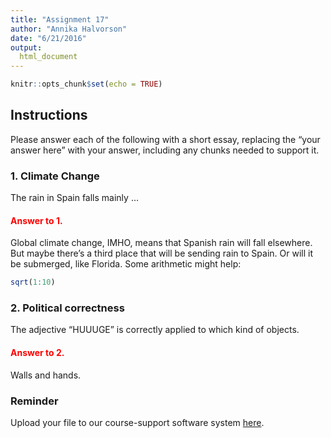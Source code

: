 ```yaml
---
title: "Assignment 17"
author: "Annika Halvorson"
date: "6/21/2016"
output: 
  html_document
---
```


<style type="text/css">
.studentanswer {color: red;}
</style>

```r
knitr::opts_chunk$set(echo = TRUE)
```

## Instructions

Please answer each of the following with a short essay, replacing the "your answer here" with your answer, including any chunks needed to support it.

### 1. Climate Change

The rain in Spain falls mainly ...

#### Answer to 1. {.studentanswer}

Global climate change, IMHO, means that Spanish rain will fall elsewhere. But maybe there's a third place that will be sending rain to Spain. Or will it be submerged, like Florida. Some arithmetic might help:

```r
sqrt(1:10)
```


### 2. Political correctness

The adjective "HUUUGE" is correctly applied to which kind of objects.

#### Answer to 2. {.studentanswer}

Walls and hands.

### Reminder

Upload your file to our course-support software system [here](http://a.link.to/the/assignment).
